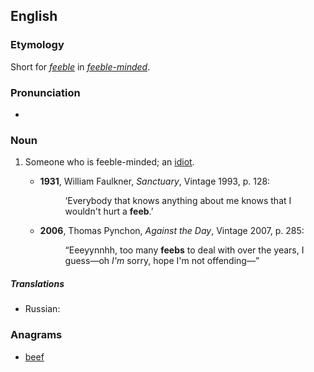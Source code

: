 ==English==

===Etymology===
Short for ''[[feeble]]'' in ''[[feeble-minded]]''.

===Pronunciation===
* {{IPA|/fiːb/|lang=en}}

===Noun===
{{en-noun}}

# {{context|US|slang|lang=en}} Someone who is feeble-minded; an [[idiot]].
#* '''1931''', William Faulkner, ''Sanctuary'', Vintage 1993, p. 128:
#*:‘Everybody that knows anything about me knows that I wouldn't hurt a '''feeb'''.’
#* '''2006''', Thomas Pynchon, ''Against the Day'', Vintage 2007, p. 285:
#*: “Eeeyynnhh, too many '''feebs''' to deal with over the years, I guess—oh ''I'm'' sorry, hope I'm not offending—”

=====Translations=====
{{trans-top|Someone who is feeble-minded; an idiot}}
* Russian: {{t+|ru|крети́н|m}}
{{trans-mid}}
{{trans-bottom}}

===Anagrams===
* [[beef#English|beef]]